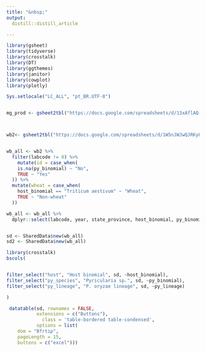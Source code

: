 ```yaml
---
title: "&nbsp;"
output:
  distill::distill_article

---
```



```r

library(gsheet)
library(tidyverse)
library(crosstalk)
library(DT)
library(ggthemes)
library(janitor)
library(cowplot)
library(plotly)

Sys.setlocale("LC_ALL", "pt_BR.UTF-8")


mg_prod <- gsheet2tbl("https://docs.google.com/spreadsheets/d/13xAflAQ-x78Vkq0O0jUEkUxHPq5G1R4gwqzillMxoTo/edit?usp=sharing")



wb2<- gsheet2tbl("https://docs.google.com/spreadsheets/d/1W5nJWJwQJRKyUfWeiQNNA2xdQUsbEeCX6g6FH_i7i4o/edit#gid=532754791")


wb_all <- wb2 %>%
  filter(labcode != 0) %>%
    mutate(id = case_when(
    is.na(py_binomial) ~ "No",
    TRUE ~ "Yes"
  )) %>%
  mutate(wheat = case_when(
    host_binomial == "Triticum aestivum" ~ "Wheat",
    TRUE ~ "Non-wheat"
  ))

wb_all <- wb_all %>% 
  dplyr::select(labcode, year, state_province, host_binomial, py_binomial, py_lineage, primer, seq_locus)


sd <- SharedData$new(wb_all)
sd2 <- SharedData$new(wb_all)

```


```r
library(crosstalk)
bscols(


filter_select("host", "Host binomial", sd, ~host_binomial),
filter_select("py_species", "Pyricularia sp.", sd, ~py_binomial),
filter_select("py_lineage", "P. oryzae lineage", sd, ~py_lineage)

)

 datatable(sd, rownames = FALSE,
           extensions = c("Buttons"),
             class = 'table-bordered table-condensed',
           options = list(
    dom = "Bfrtip", 
    pageLength = 15,
    buttons = c("excel")))
           


```




